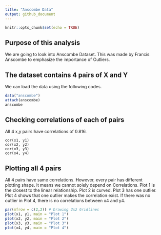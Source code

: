 ---
title: "Anscombe Data"
output: github_document
---

```{r setup, include=FALSE}
knitr::opts_chunk$set(echo = TRUE)
```

## Purpose of this analysis

We are going to look into Anscombe Dataset. This was made by Francis Anscombe to emphasize the importance of Outliers.

## The dataset contains 4 pairs of X and Y

We can load the data using the following codes.

```{r cars}
data("anscombe")
attach(anscombe)
anscombe
```

## Checking correlations of each of pairs

All 4 x,y pairs have correlations of 0.816.


```{}
cor(x1, y1)
cor(x2, y2)
cor(x3, y3)
cor(x4, y4)
```


## Plotting all 4 pairs

All 4 pairs have same correlations. However, every pair has different plotting shape.
It means we cannot solely depend on Correlations. Plot 1 is the closest to the linear relationship. Plot 2 is curved. Plot 3 has one outlier. Plot 4 shows that one outlier makes the correlation exist. If there was no outlier in Plot 4, there is no correlations between x4 and y4.


```{r pressure, echo=TRUE}
par(mfrow = c(2,2)) # Drawing 2x2 Gridlines
plot(x1, y1, main = "Plot 1")
plot(x2, y2, main = "Plot 2")
plot(x3, y3, main = "Plot 3")
plot(x4, y4, main = "Plot 4")
```

